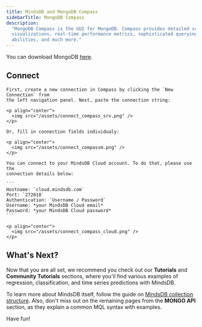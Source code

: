 ```yaml
---
title: MindsDB and MongoDB Compass
sidebarTitle: MongoDB Compass
description:
  "MongoDB Compass is the GUI for MongoDB. Compass provides detailed schema
  visualizations, real-time performance metrics, sophisticated querying
  abilities, and much more."
---
```


You can download MongoDB [here](https://www.mongodb.com/try/download/).

## Connect

<Tabs>

  <Tab title= "Connecting to local MindsDB">
  
    First, create a new connection in Compass by clicking the `New Connection` from
    the left navigation panel. Next, paste the connection string:

    <p align="center">
      <img src="/assets/connect_compass_srv.png" />
    </p>

    Or, fill in connection fields individualy:

    <p align="center">
      <img src="/assets/connect_compassm.png" />
    </p>

  </Tab>

  <Tab title="Connecting to your MindsDB Cloud account">

    You can connect to your MindsDB Cloud account. To do that, please use the
    connection details below:

    ```
    Hostname: `cloud.mindsdb.com`
    Port: `272018`
    Authentication: `Username / Password`
    Username: *your MindsDB Cloud email*
    Password: *your MindsDB Cloud password*
    ```

    <p align="center">
      <img src="/assets/connect_compass_cloud.png" />
    </p>

  </Tab>
</Tabs>

## What's Next?

Now that you are all set, we recommend you check out our **Tutorials** and
**Community Tutorials** sections, where you'll find various examples of
regression, classification, and time series predictions with MindsDB.

To learn more about MindsDB itself, follow the guide on
[MindsDB collection structure](/mongo/collection-structure/). Also, don't miss
out on the remaining pages from the **MONGO API** section, as they explain a
common MQL syntax with examples.

Have fun!
